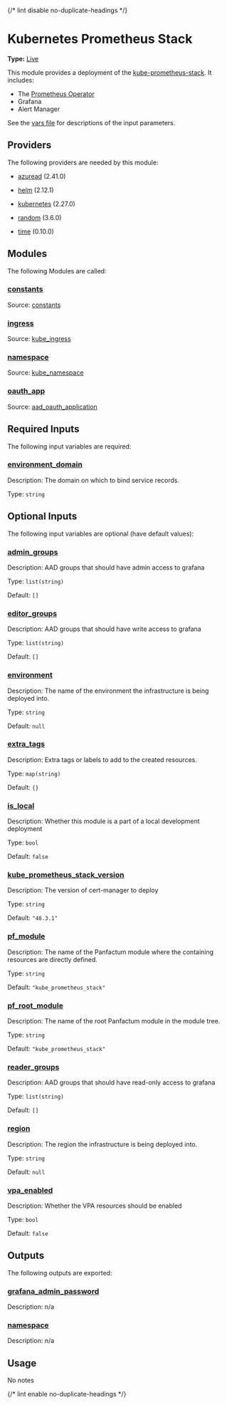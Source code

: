 {/* lint disable no-duplicate-headings */}

# Kubernetes Prometheus Stack

**Type:** [Live](./overview)

This module provides a deployment of the [kube-prometheus-stack](https://github.com/prometheus-community/helm-charts/tree/main/charts/kube-prometheus-stack). It includes:

- The [Prometheus Operator](https://github.com/prometheus-operator/prometheus-operator)
- Grafana
- Alert Manager

See the [vars file](./vars.tf) for descriptions of the input parameters.

## Providers

The following providers are needed by this module:

-  [azuread](#requirement\_azuread) (2.41.0)

-  [helm](https://registry.terraform.io/providers/hashicorp/helm/2.12.1/docs) (2.12.1)

-  [kubernetes](https://registry.terraform.io/providers/hashicorp/kubernetes/2.27.0/docs) (2.27.0)

-  [random](https://registry.terraform.io/providers/hashicorp/random/3.6.0/docs) (3.6.0)

-  [time](https://registry.terraform.io/providers/hashicorp/time/0.10.0/docs) (0.10.0)

## Modules

The following Modules are called:

### <a name="module_constants"></a> [constants](#module\_constants)

Source: [constants](./constants)


### <a name="module_ingress"></a> [ingress](#module\_ingress)

Source: [kube_ingress](./kube_ingress)


### <a name="module_namespace"></a> [namespace](#module\_namespace)

Source: [kube_namespace](./kube_namespace)


### <a name="module_oauth_app"></a> [oauth\_app](#module\_oauth\_app)

Source: [aad_oauth_application](./aad_oauth_application)


## Required Inputs

The following input variables are required:

### <a name="input_environment_domain"></a> [environment\_domain](#input\_environment\_domain)

Description: The domain on which to bind service records.

Type: `string`

## Optional Inputs

The following input variables are optional (have default values):

### <a name="input_admin_groups"></a> [admin\_groups](#input\_admin\_groups)

Description: AAD groups that should have admin access to grafana

Type: `list(string)`

Default: `[]`

### <a name="input_editor_groups"></a> [editor\_groups](#input\_editor\_groups)

Description: AAD groups that should have write access to grafana

Type: `list(string)`

Default: `[]`

### <a name="input_environment"></a> [environment](#input\_environment)

Description: The name of the environment the infrastructure is being deployed into.

Type: `string`

Default: `null`

### <a name="input_extra_tags"></a> [extra\_tags](#input\_extra\_tags)

Description: Extra tags or labels to add to the created resources.

Type: `map(string)`

Default: `{}`

### <a name="input_is_local"></a> [is\_local](#input\_is\_local)

Description: Whether this module is a part of a local development deployment

Type: `bool`

Default: `false`

### <a name="input_kube_prometheus_stack_version"></a> [kube\_prometheus\_stack\_version](#input\_kube\_prometheus\_stack\_version)

Description: The version of cert-manager to deploy

Type: `string`

Default: `"48.3.1"`

### <a name="input_pf_module"></a> [pf\_module](#input\_pf\_module)

Description: The name of the Panfactum module where the containing resources are directly defined.

Type: `string`

Default: `"kube_prometheus_stack"`

### <a name="input_pf_root_module"></a> [pf\_root\_module](#input\_pf\_root\_module)

Description: The name of the root Panfactum module in the module tree.

Type: `string`

Default: `"kube_prometheus_stack"`

### <a name="input_reader_groups"></a> [reader\_groups](#input\_reader\_groups)

Description: AAD groups that should have read-only access to grafana

Type: `list(string)`

Default: `[]`

### <a name="input_region"></a> [region](#input\_region)

Description: The region the infrastructure is being deployed into.

Type: `string`

Default: `null`

### <a name="input_vpa_enabled"></a> [vpa\_enabled](#input\_vpa\_enabled)

Description: Whether the VPA resources should be enabled

Type: `bool`

Default: `false`

## Outputs

The following outputs are exported:

### <a name="output_grafana_admin_password"></a> [grafana\_admin\_password](#output\_grafana\_admin\_password)

Description: n/a

### <a name="output_namespace"></a> [namespace](#output\_namespace)

Description: n/a

## Usage

No notes

{/* lint enable no-duplicate-headings */}
